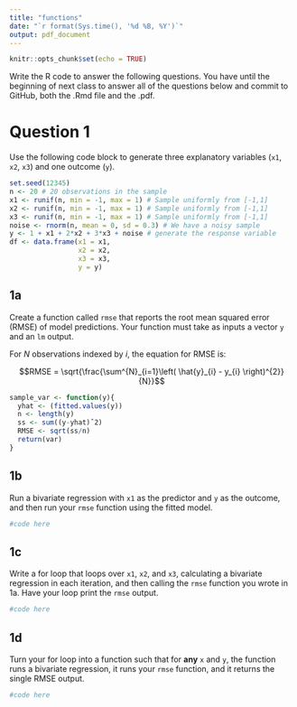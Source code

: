 ```yaml
---
title: "functions"
date: "`r format(Sys.time(), '%d %B, %Y')`"
output: pdf_document
---
```


```r
knitr::opts_chunk$set(echo = TRUE)
```

Write the R code to answer the following questions. You have until the beginning of next class to answer all of the questions below and commit to GitHub, both the .Rmd file and the .pdf.


    
# Question 1

Use the following code block to generate three explanatory variables (`x1`, `x2`, `x3`) and one outcome (`y`).

```r
set.seed(12345)
n <- 20 # 20 observations in the sample
x1 <- runif(n, min = -1, max = 1) # Sample uniformly from [-1,1]
x2 <- runif(n, min = -1, max = 1) # Sample uniformly from [-1,1]
x3 <- runif(n, min = -1, max = 1) # Sample uniformly from [-1,1]
noise <- rnorm(n, mean = 0, sd = 0.3) # We have a noisy sample
y <- 1 + x1 + 2*x2 + 3*x3 + noise # generate the response variable
df <- data.frame(x1 = x1,
                 x2 = x2,
                 x3 = x3,
                 y = y)
```

## 1a

Create a function called `rmse` that reports the root mean squared error (RMSE) of model predictions. Your function must take as inputs a vector `y` and an `lm` output.

For $N$ observations indexed by $i$, the equation for RMSE is:

$$RMSE = \sqrt{\frac{\sum^{N}_{i=1}\left( \hat{y}_{i} - y_{i} \right)^{2}}{N}}$$

```r
sample_var <- function(y){ 
  yhat <- (fitted.values(y))
  n <- length(y)
  ss <- sum((y-yhat)ˆ2) 
  RMSE <- sqrt(ss/n) 
  return(var)
}
```

## 1b

Run a bivariate regression with `x1` as the predictor and `y` as the outcome, and then run your `rmse` function using the fitted model.

```r
#code here
```


## 1c

Write a for loop that loops over `x1`, `x2`, and `x3`, calculating a bivariate regression in each iteration, and then calling the `rmse` function you wrote in 1a.  Have your loop print the `rmse` output.

```r
#code here
```

## 1d

Turn your for loop into a function such that for **any** `x` and `y`, the function runs a bivariate regression, it runs your `rmse` function, and it returns the single RMSE output.

```r
#code here
```



